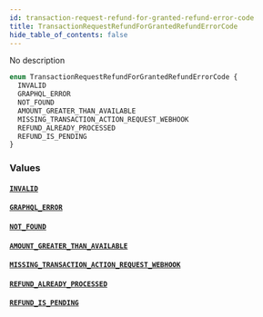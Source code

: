 ```yaml
---
id: transaction-request-refund-for-granted-refund-error-code
title: TransactionRequestRefundForGrantedRefundErrorCode
hide_table_of_contents: false
---
```


No description

```graphql
enum TransactionRequestRefundForGrantedRefundErrorCode {
  INVALID
  GRAPHQL_ERROR
  NOT_FOUND
  AMOUNT_GREATER_THAN_AVAILABLE
  MISSING_TRANSACTION_ACTION_REQUEST_WEBHOOK
  REFUND_ALREADY_PROCESSED
  REFUND_IS_PENDING
}
```

### Values

#### [`INVALID`](#)

#### [`GRAPHQL_ERROR`](#)

#### [`NOT_FOUND`](#)

#### [`AMOUNT_GREATER_THAN_AVAILABLE`](#)

#### [`MISSING_TRANSACTION_ACTION_REQUEST_WEBHOOK`](#)

#### [`REFUND_ALREADY_PROCESSED`](#)

#### [`REFUND_IS_PENDING`](#)
